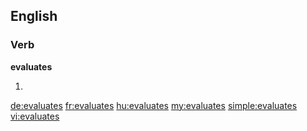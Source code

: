 ==English==

===Verb===
'''evaluates'''

# {{third-person singular of|[[evaluate]]}}

[[de:evaluates]]
[[fr:evaluates]]
[[hu:evaluates]]
[[my:evaluates]]
[[simple:evaluates]]
[[vi:evaluates]]